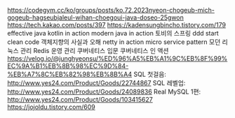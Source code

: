 https://codegym.cc/ko/groups/posts/ko.72.2023nyeon-chogeub-mich-gogeub-hagseubjaleul-wihan-choegoui-java-doseo-25gwon
https://tech.kakao.com/posts/397
https://kadensungbincho.tistory.com/179
effective java
kotlin in action
modern java in action
토비의 스프링
ddd start
clean code
객체지향의 사실과 오해
netty in action
micro service pattern
모던 리눅스 관리
Redis 운영 관리
쿠버네티스 입문
쿠버네티스 인 액션
https://velog.io/@junghyeonsu/%ED%96%A5%EB%A1%9C%EB%8F%99%EC%9A%B1%EB%8B%98%EC%9D%84-%EB%A7%8C%EB%82%98%EB%8B%A4
SQL 첫걸음: http://www.yes24.com/Product/Goods/22744867
SQL 레벨업: http://www.yes24.com/Product/Goods/24089836
Real MySQL 1편: http://www.yes24.com/Product/Goods/103415627
https://jojoldu.tistory.com/609

